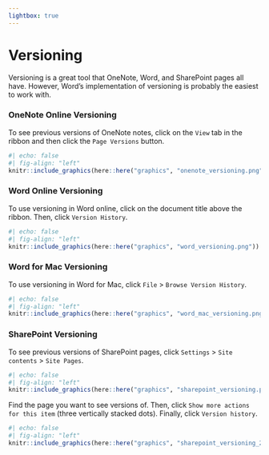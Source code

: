 ```yaml
---
lightbox: true
---
```

# Versioning
Versioning is a great tool that OneNote, Word, and SharePoint pages all have. However, Word’s implementation of versioning is probably the easiest to work with. 

### OneNote Online Versioning 
To see previous versions of OneNote notes, click on the `View` tab in the ribbon and then click the `Page Versions` button. 
```r
#| echo: false
#| fig-align: "left"
knitr::include_graphics(here::here("graphics", "onenote_versioning.png"))
```

### Word Online Versioning 
To use versioning in Word online, click on the document title above the ribbon. Then, click `Version History`. 
```r
#| echo: false
#| fig-align: "left"
knitr::include_graphics(here::here("graphics", "word_versioning.png"))
```

### Word for Mac Versioning 
To use versioning in Word for Mac, click `File` > `Browse Version History`. 
```r
#| echo: false
#| fig-align: "left"
knitr::include_graphics(here::here("graphics", "word_mac_versioning.png"))
```

### SharePoint Versioning 
To see previous versions of SharePoint pages, click `Settings` > `Site contents` > `Site Pages`.  
```r
#| echo: false
#| fig-align: "left"
knitr::include_graphics(here::here("graphics", "sharepoint_versioning.png"))
```

Find the page you want to see versions of. Then, click `Show more actions for this item` (three vertically stacked dots). Finally, click `Version history`. 
```r
#| echo: false
#| fig-align: "left"
knitr::include_graphics(here::here("graphics", "sharepoint_versioning_2.png"))
```